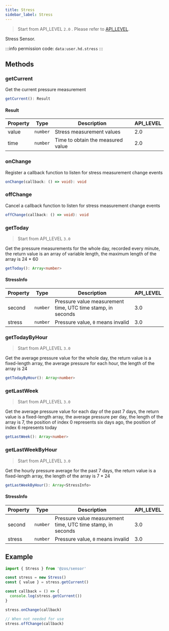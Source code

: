 ```yaml
---
title: Stress
sidebar_label: Stress
---
```


> Start from API_LEVEL `2.0` . Please refer to [API_LEVEL](../../../../guides/framework/device/compatibility.md).

Stress Sensor.

:::info
permission code: `data:user.hd.stress`
:::

## Methods

### getCurrent

Get the current pressure measurement

```ts
getCurrent(): Result
```

#### Result

| Property | Type                | Description                       | API_LEVEL |
| -------- | ------------------- | --------------------------------- | --------- |
| value    | <code>number</code> | Stress measurement values         | 2.0       |
| time     | <code>number</code> | Time to obtain the measured value | 2.0       |

### onChange

Register a callback function to listen for stress measurement change events

```ts
onChange(callback: () => void): void
```

### offChange

Cancel a callback function to listen for stress measurement change events

```ts
offChange(callback: () => void): void
```

### getToday

> Start from API_LEVEL `3.0`

Get the pressure measurements for the whole day, recorded every minute, the return value is an array of variable length, the maximum length of the array is 24 \* 60

```ts
getToday(): Array<number>
```

#### StressInfo

| Property | Type                | Description                                                 | API_LEVEL |
| -------- | ------------------- | ----------------------------------------------------------- | --------- |
| second   | <code>number</code> | Pressure value measurement time, UTC time stamp, in seconds | 3.0       |
| stress   | <code>number</code> | Pressure value, `0` means invalid                           | 3.0       |

### getTodayByHour

> Start from API_LEVEL `3.0`

Get the average pressure value for the whole day, the return value is a fixed-length array, the average pressure for each hour, the length of the array is 24

```ts
getTodayByHour(): Array<number>
```

### getLastWeek

> Start from API_LEVEL `3.0`

Get the average pressure value for each day of the past 7 days, the return value is a fixed-length array, the average pressure per day, the length of the array is 7, the position of index 0 represents six days ago, the position of index 6 represents today

```ts
getLastWeek(): Array<number>
```

### getLastWeekByHour

> Start from API_LEVEL `3.0`

Get the hourly pressure average for the past 7 days, the return value is a fixed-length array, the length of the array is 7 \* 24

```ts
getLastWeekByHour(): Array<StressInfo>
```

#### StressInfo

| Property | Type                | Description                                                 | API_LEVEL |
| -------- | ------------------- | ----------------------------------------------------------- | --------- |
| second   | <code>number</code> | Pressure value measurement time, UTC time stamp, in seconds | 3.0       |
| stress   | <code>number</code> | Pressure value, `0` means invalid                           | 3.0       |

## Example

```js
import { Stress } from '@zos/sensor'

const stress = new Stress()
const { value } = stress.getCurrent()

const callback = () => {
  console.log(stress.getCurrent())
}

stress.onChange(callback)

// When not needed for use
stress.offChange(callback)
```

